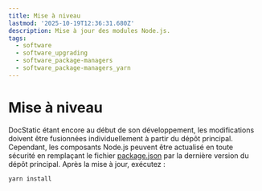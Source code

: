 ```yaml
---
title: Mise à niveau
lastmod: '2025-10-19T12:36:31.680Z'
description: Mise à jour des modules Node.js.
tags:
  - software
  - software_upgrading
  - software_package-managers
  - software_package-managers_yarn
---
```


# Mise à niveau

DocStatic étant encore au début de son développement, les modifications doivent être fusionnées individuellement à partir du dépôt principal. Cependant, les composants Node.js peuvent être actualisé en toute sécurité en remplaçant le fichier [package.json](https://github.com/aowendev/docstatic/blob/main/package.json) par la dernière version du dépôt principal. Après la mise à jour, exécutez :

```shell
yarn install
```
